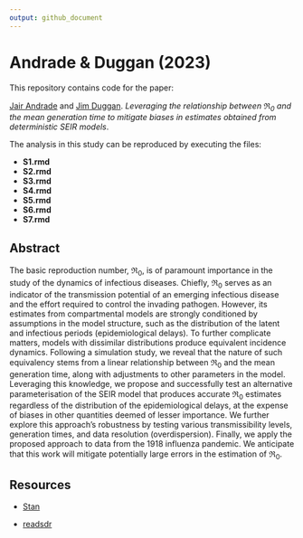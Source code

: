 ```yaml
---
output: github_document
---
```


# Andrade & Duggan (2023)

This repository contains code for the paper:

[Jair Andrade](https://www.linkedin.com/in/jandraor/) and 
[Jim Duggan](https://ie.linkedin.com/in/jduggan). *Leveraging the relationship between $\Re_0$ and the mean generation time to mitigate biases in estimates obtained from deterministic SEIR models*.

The analysis in this study can be reproduced by executing the files:

* **S1.rmd**
* **S2.rmd**
* **S3.rmd**
* **S4.rmd**
* **S5.rmd**
* **S6.rmd**
* **S7.rmd**


## Abstract

The basic reproduction number, $\Re_0$, is of paramount importance in the study of the dynamics of infectious diseases. Chiefly, $\Re_0$ serves as an indicator of the transmission potential of an emerging infectious disease and the effort required to control the invading pathogen. However, its estimates from compartmental models are strongly conditioned by assumptions in the model structure, such as the distribution of the latent and infectious periods (epidemiological delays). To further complicate matters, models with dissimilar distributions produce equivalent incidence dynamics. Following a simulation study, we reveal that the nature of such equivalency stems from a linear relationship between $\Re_0$ and the mean generation time, along with adjustments to other parameters in the model. Leveraging this knowledge, we propose and successfully test an alternative parameterisation of the SEIR model that produces accurate $\Re_0$ estimates regardless of the distribution of the epidemiological delays, at the expense of biases in other quantities deemed of lesser importance. We further explore this approach's robustness by testing various transmissibility levels, generation times, and data resolution (overdispersion). Finally, we apply the proposed approach to data from the 1918 influenza pandemic. We anticipate that this work will mitigate potentially large errors in the estimation of $\Re_0$. 

## Resources

* [Stan](https://mc-stan.org/)

* [readsdr](https://github.com/jandraor/readsdr)



